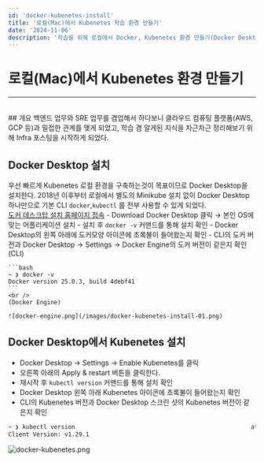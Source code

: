 ```yaml
---
id: 'docker-kubenetes-install'
title: '로컬(Mac)에서 Kubenetes 학습 환경 만들기'
date: '2024-11-06'
description: '학습을 위해 로컬에서 Docker, Kubenetes 환경 만들기(Docker Desktop만 사용)'
---
```


# 로컬(Mac)에서 Kubenetes 환경 만들기
---
<br />
## 개요
백엔드 업무와 SRE 업무를 겸업해서 하다보니 클라우드 컴퓨팅 플랫폼(AWS, GCP 등)과 밀접한 관계를 맺게 되었고, 학습 겸 알게된 지식을 차근차근 정리해보기 위해 Infra 포스팅을 시작하게 되었다.


<MdxDivider />


## Docker Desktop 설치
우선 빠르게 Kubenetes 로컬 환경을 구축하는것이 목표이므로 Docker Desktop을 설치한다. 2018년 이후부터 로컬에서 별도의 Minikube 설치 없이 Docker Desktop 하나만으로 기본 CLI `docker`,`kubectl` 를 전부 사용할 수 있게 되었다.
<br />
[도커 데스크탑 설치 홈페이지 접속](https://www.docker.com/products/docker-desktop/)
    - Download Docker Desktop 클릭 → 본인 OS에 맞는 어플리케이션 설치
    - 설치 후 `docker -v` 커맨드를 통해 설치 확인
    - Docker Desktop의 왼쪽 아래에 도커모양 아이콘에 초록불이 들어왔는지 확인
    - CLI의 도커 버전과 Docker Desktop → Settings → Docker Engine의 도커 버전이 같은지 확인
    <br />
    (CLI)
    
    ```bash
    ~ ❯ docker -v
    Docker version 25.0.3, build 4debf41
    ```
    <br />
    (Docker Engine)
    
    ![docker-engine.png](/images/docker-kubenetes-install-01.png)


<MdxDivider />


## Docker Desktop에서 Kubenetes 설치
- Docker Desktop → Settings → Enable Kubenetes를 클릭
- 오른쪽 아래의 Apply & restart 버튼을 클릭한다.
- 재시작 후 `kubectl version` 커맨드를 통해 설치 확인
- Docker Desktop 왼쪽 아래 Kubenetes 아이콘에 초록불이 들어왔는지 확인
- CLI의 Kubenetes 버전과 Docker Desktop 스크린 샷의 Kubenetes 버전이 같은지 확인

```bash
~ ❯ kubectl version                                                  at ⎈ docker-desktop
Client Version: v1.29.1
```

![docker-kubenetes.png](/images/docker-kubenetes-install-02.png)
